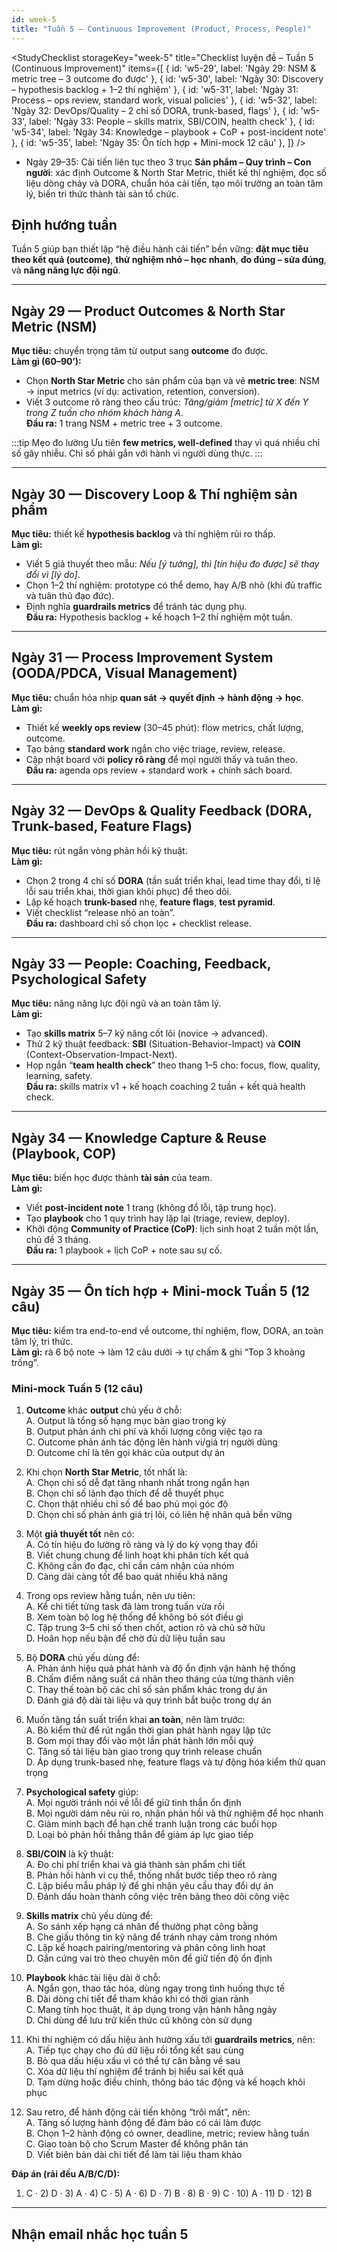 ```yaml
---
id: week-5
title: "Tuần 5 – Continuous Improvement (Product, Process, People)"
---
```



<StudyChecklist
  storageKey="week-5"
  title="Checklist luyện đề – Tuần 5 (Continuous Improvement)"
  items={[
    { id: 'w5-29', label: 'Ngày 29: NSM & metric tree – 3 outcome đo được' },
    { id: 'w5-30', label: 'Ngày 30: Discovery – hypothesis backlog + 1–2 thí nghiệm' },
    { id: 'w5-31', label: 'Ngày 31: Process – ops review, standard work, visual policies' },
    { id: 'w5-32', label: 'Ngày 32: DevOps/Quality – 2 chỉ số DORA, trunk-based, flags' },
    { id: 'w5-33', label: 'Ngày 33: People – skills matrix, SBI/COIN, health check' },
    { id: 'w5-34', label: 'Ngày 34: Knowledge – playbook + CoP + post-incident note' },
    { id: 'w5-35', label: 'Ngày 35: Ôn tích hợp + Mini-mock 12 câu' },
  ]}
/>


- Ngày 29–35: Cải tiến liên tục theo 3 trục **Sản phẩm – Quy trình – Con người**: xác định Outcome & North Star Metric, thiết kế thí nghiệm, đọc số liệu dòng chảy và DORA, chuẩn hóa cải tiến, tạo môi trường an toàn tâm lý, biến tri thức thành tài sản tổ chức.

## Định hướng tuần
Tuần 5 giúp bạn thiết lập “hệ điều hành cải tiến” bền vững: **đặt mục tiêu theo kết quả (outcome)**, **thử nghiệm nhỏ – học nhanh**, **đo đúng – sửa đúng**, và **nâng năng lực đội ngũ**.

---

## Ngày 29 — Product Outcomes & North Star Metric (NSM)
**Mục tiêu:** chuyển trọng tâm từ output sang **outcome** đo được.  
**Làm gì (60–90’):**
- Chọn **North Star Metric** cho sản phẩm của bạn và vẽ **metric tree**: NSM → input metrics (ví dụ: activation, retention, conversion).  
- Viết 3 outcome rõ ràng theo cấu trúc: *Tăng/giảm [metric] từ X đến Y trong Z tuần cho nhóm khách hàng A*.  
**Đầu ra:** 1 trang NSM + metric tree + 3 outcome.

:::tip Mẹo đo lường
Ưu tiên **few metrics, well-defined** thay vì quá nhiều chỉ số gây nhiễu. Chỉ số phải gắn với hành vi người dùng thực.
:::

---

## Ngày 30 — Discovery Loop & Thí nghiệm sản phẩm
**Mục tiêu:** thiết kế **hypothesis backlog** và thí nghiệm rủi ro thấp.  
**Làm gì:**
- Viết 5 giả thuyết theo mẫu: *Nếu [ý tưởng], thì [tín hiệu đo được] sẽ thay đổi vì [lý do]*.  
- Chọn 1–2 thí nghiệm: prototype có thể demo, hay A/B nhỏ (khi đủ traffic và tuân thủ đạo đức).  
- Định nghĩa **guardrails metrics** để tránh tác dụng phụ.  
**Đầu ra:** Hypothesis backlog + kế hoạch 1–2 thí nghiệm một tuần.

---

## Ngày 31 — Process Improvement System (OODA/PDCA, Visual Management)
**Mục tiêu:** chuẩn hóa nhịp **quan sát → quyết định → hành động → học**.  
**Làm gì:**
- Thiết kế **weekly ops review** (30–45 phút): flow metrics, chất lượng, outcome.  
- Tạo bảng **standard work** ngắn cho việc triage, review, release.  
- Cập nhật board với **policy rõ ràng** để mọi người thấy và tuân theo.  
**Đầu ra:** agenda ops review + standard work + chính sách board.

---

## Ngày 32 — DevOps & Quality Feedback (DORA, Trunk-based, Feature Flags)
**Mục tiêu:** rút ngắn vòng phản hồi kỹ thuật.  
**Làm gì:**
- Chọn 2 trong 4 chỉ số **DORA** (tần suất triển khai, lead time thay đổi, tỉ lệ lỗi sau triển khai, thời gian khôi phục) để theo dõi.  
- Lập kế hoạch **trunk-based** nhẹ, **feature flags**, **test pyramid**.  
- Viết checklist “release nhỏ an toàn”.  
**Đầu ra:** dashboard chỉ số chọn lọc + checklist release.

---

## Ngày 33 — People: Coaching, Feedback, Psychological Safety
**Mục tiêu:** nâng năng lực đội ngũ và an toàn tâm lý.  
**Làm gì:**
- Tạo **skills matrix** 5–7 kỹ năng cốt lõi (novice → advanced).  
- Thử 2 kỹ thuật feedback: **SBI** (Situation-Behavior-Impact) và **COIN** (Context-Observation-Impact-Next).  
- Họp ngắn “**team health check**” theo thang 1–5 cho: focus, flow, quality, learning, safety.  
**Đầu ra:** skills matrix v1 + kế hoạch coaching 2 tuần + kết quả health check.

---

## Ngày 34 — Knowledge Capture & Reuse (Playbook, COP)
**Mục tiêu:** biến học được thành **tài sản** của team.  
**Làm gì:**
- Viết **post-incident note** 1 trang (không đổ lỗi, tập trung học).  
- Tạo **playbook** cho 1 quy trình hay lặp lại (triage, review, deploy).  
- Khởi động **Community of Practice (CoP)**: lịch sinh hoạt 2 tuần một lần, chủ đề 3 tháng.  
**Đầu ra:** 1 playbook + lịch CoP + note sau sự cố.

---

## Ngày 35 — Ôn tích hợp + Mini-mock Tuần 5 (12 câu)
**Mục tiêu:** kiểm tra end-to-end về outcome, thí nghiệm, flow, DORA, an toàn tâm lý, tri thức.  
**Làm gì:** rà 6 bộ note → làm 12 câu dưới → tự chấm & ghi “Top 3 khoảng trống”.

### Mini-mock Tuần 5 (12 câu)

1) **Outcome** khác **output** chủ yếu ở chỗ:  
A. Output là tổng số hạng mục bàn giao trong kỳ  
B. Output phản ánh chi phí và khối lượng công việc tạo ra  
C. Outcome phản ánh tác động lên hành vi/giá trị người dùng  
D. Outcome chỉ là tên gọi khác của output dự án

2) Khi chọn **North Star Metric**, tốt nhất là:  
A. Chọn chỉ số dễ đạt tăng nhanh nhất trong ngắn hạn  
B. Chọn chỉ số lãnh đạo thích để dễ thuyết phục  
C. Chọn thật nhiều chỉ số để bao phủ mọi góc độ  
D. Chọn chỉ số phản ánh giá trị lõi, có liên hệ nhân quả bền vững

3) Một **giả thuyết tốt** nên có:  
A. Có tín hiệu đo lường rõ ràng và lý do kỳ vọng thay đổi  
B. Viết chung chung để linh hoạt khi phân tích kết quả  
C. Không cần đo đạc, chỉ cần cảm nhận của nhóm  
D. Càng dài càng tốt để bao quát nhiều khả năng

4) Trong ops review hằng tuần, nên ưu tiên:  
A. Kể chi tiết từng task đã làm trong tuần vừa rồi  
B. Xem toàn bộ log hệ thống để không bỏ sót điều gì  
C. Tập trung 3–5 chỉ số then chốt, action rõ và chủ sở hữu  
D. Hoãn họp nếu bận để chờ đủ dữ liệu tuần sau

5) Bộ **DORA** chủ yếu dùng để:  
A. Phản ánh hiệu quả phát hành và độ ổn định vận hành hệ thống  
B. Chấm điểm năng suất cá nhân theo tháng của từng thành viên  
C. Thay thế toàn bộ các chỉ số sản phẩm khác trong dự án  
D. Đánh giá độ dài tài liệu và quy trình bắt buộc trong dự án

6) Muốn tăng tần suất triển khai **an toàn**, nên làm trước:  
A. Bỏ kiểm thử để rút ngắn thời gian phát hành ngay lập tức  
B. Gom mọi thay đổi vào một lần phát hành lớn mỗi quý  
C. Tăng số tài liệu bàn giao trong quy trình release chuẩn  
D. Áp dụng trunk-based nhẹ, feature flags và tự động hóa kiểm thử quan trọng

7) **Psychological safety** giúp:  
A. Mọi người tránh nói về lỗi để giữ tinh thần ổn định  
B. Mọi người dám nêu rủi ro, nhận phản hồi và thử nghiệm để học nhanh  
C. Giảm minh bạch để hạn chế tranh luận trong các buổi họp  
D. Loại bỏ phản hồi thẳng thắn để giảm áp lực giao tiếp

8) **SBI/COIN** là kỹ thuật:  
A. Đo chi phí triển khai và giá thành sản phẩm chi tiết  
B. Phản hồi hành vi cụ thể, thống nhất bước tiếp theo rõ ràng  
C. Lập biểu mẫu pháp lý để ghi nhận yêu cầu thay đổi dự án  
D. Đánh dấu hoàn thành công việc trên bảng theo dõi công việc

9) **Skills matrix** chủ yếu dùng để:  
A. So sánh xếp hạng cá nhân để thưởng phạt công bằng  
B. Che giấu thông tin kỹ năng để tránh nhạy cảm trong nhóm  
C. Lập kế hoạch pairing/mentoring và phân công linh hoạt  
D. Gắn cứng vai trò theo chuyên môn để giữ tiến độ ổn định

10) **Playbook** khác tài liệu dài ở chỗ:  
A. Ngắn gọn, thao tác hóa, dùng ngay trong tình huống thực tế  
B. Dài dòng chi tiết để tham khảo khi có thời gian rảnh  
C. Mang tính học thuật, ít áp dụng trong vận hành hằng ngày  
D. Chỉ dùng để lưu trữ kiến thức cũ không còn sử dụng

11) Khi thí nghiệm có dấu hiệu ảnh hưởng xấu tới **guardrails metrics**, nên:  
A. Tiếp tục chạy cho đủ dữ liệu rồi tổng kết sau cùng  
B. Bỏ qua dấu hiệu xấu vì có thể tự cân bằng về sau  
C. Xóa dữ liệu thí nghiệm để tránh bị hiểu sai kết quả  
D. Tạm dừng hoặc điều chỉnh, thông báo tác động và kế hoạch khôi phục

12) Sau retro, để hành động cải tiến không “trôi mất”, nên:  
A. Tăng số lượng hành động để đảm bảo có cái làm được  
B. Chọn 1–2 hành động có owner, deadline, metric; review hằng tuần  
C. Giao toàn bộ cho Scrum Master để không phân tán  
D. Viết biên bản dài chi tiết để làm tài liệu tham khảo

**Đáp án (rải đều A/B/C/D):**  
1) C · 2) D · 3) A · 4) C · 5) A · 6) D · 7) B · 8) B · 9) C · 10) A · 11) D · 12) B


---

## Nhận email nhắc học tuần 5
<Subscribe source="week-5" />

